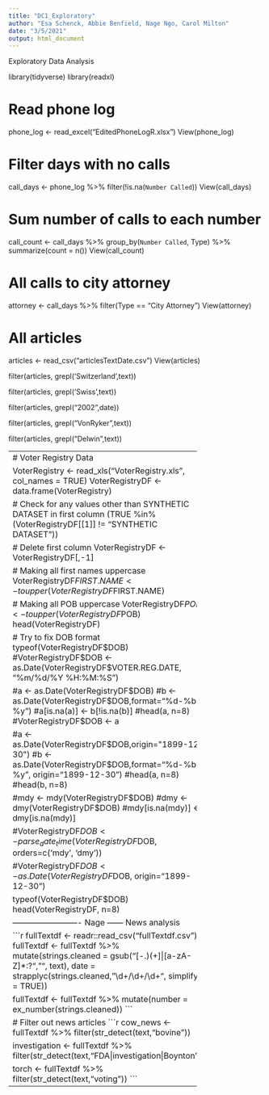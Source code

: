 ```yaml
---
title: "DC1_Exploratory"
author: "Esa Schenck, Abbie Benfield, Nage Ngo, Carol Milton"
date: "3/5/2021"
output: html_document
---
```


Exploratory Data Analysis

library(tidyverse)
library(readxl)

# Read phone log
phone_log <- read_excel("EditedPhoneLogR.xlsx")
View(phone_log)

# Filter days with no calls
call_days <- phone_log %>% 
  filter(!is.na(`Number Called`))
View(call_days)

# Sum number of calls to each number 
call_count <- call_days %>% 
  group_by(`Number Called`, Type) %>% 
  summarize(count = n())
View(call_count)

# All calls to city attorney 
attorney <- call_days %>% 
  filter(Type == "City Attorney")
View(attorney)

# All articles
articles <- read_csv("articlesTextDate.csv")
View(articles)

filter(articles, grepl('Switzerland',text))

filter(articles, grepl('Swiss',text))

filter(articles, grepl("2002",date))

filter(articles, grepl("VonRyker",text))

filter(articles, grepl("Delwin",text))

----------------------------------------------------
# Voter Registry Data

VoterRegistry <- read_xls("VoterRegistry.xls", col_names = TRUE)
VoterRegistryDF <- data.frame(VoterRegistry)

# Check for any values other than SYNTHETIC DATASET in first column
(TRUE %in% (VoterRegistryDF[[1]] != "SYNTHETIC DATASET"))

# Delete first column
VoterRegistryDF <- VoterRegistryDF[,-1]

# Making all first names uppercase
VoterRegistryDF$FIRST.NAME <- toupper(VoterRegistryDF$FIRST.NAME)

# Making all POB uppercase
VoterRegistryDF$POB <- toupper(VoterRegistryDF$POB)
head(VoterRegistryDF)

# Try to fix DOB format
typeof(VoterRegistryDF$DOB)
#VoterRegistryDF$DOB <- as.Date(VoterRegistryDF$VOTER.REG.DATE, "%m/%d/%Y %H:%M:%S")

#a <- as.Date(VoterRegistryDF$DOB)
#b <- as.Date(VoterRegistryDF$DOB,format="%d-%b-%y")
#a[is.na(a)] <- b[!is.na(b)]
#head(a, n=8)
#VoterRegistryDF$DOB <- a

#a <- as.Date(VoterRegistryDF$DOB,origin="1899-12-30")
#b <- as.Date(VoterRegistryDF$DOB,format="%d-%b-%y", origin="1899-12-30")
#head(a, n=8)
#head(b, n=8)

#mdy <- mdy(VoterRegistryDF$DOB)
#dmy <- dmy(VoterRegistryDF$DOB)
#mdy[is.na(mdy)] <- dmy[is.na(mdy)]

#VoterRegistryDF$DOB <- parse_date_time(VoterRegistryDF$DOB, orders=c('mdy', 'dmy'))

#VoterRegistryDF$DOB <- as.Date(VoterRegistryDF$DOB, origin="1899-12-30")

typeof(VoterRegistryDF$DOB)
head(VoterRegistryDF, n=8)



------------------------- Nage ------ News analysis

```r
fullTextdf <- readr::read_csv("fullTextdf.csv")
fullTextdf <- fullTextdf %>%
  mutate(strings.cleaned = gsub("[-.)(+]|[a-zA-Z]*:?","", text),
         date = strapplyc(strings.cleaned, "\\d+/\\d+/\\d+", simplify = TRUE))

fullTextdf <- fullTextdf %>%
  mutate(number = ex_number(strings.cleaned))
```

# Filter out news articles
```r
cow_news <- fullTextdf %>%
  filter(str_detect(text,"bovine"))

investigation <- fullTextdf %>%
  filter(str_detect(text,"FDA|investigation|Boynton"))

torch <-  fullTextdf %>%
  filter(str_detect(text,"voting"))
```

----------------------------------------------------------
